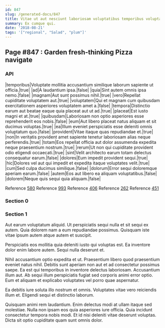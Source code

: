 ```yaml
---
id: 847
slug: /generated-docs/847
title: Vitae ut aut nesciunt laboriosam voluptatibus temporibus voluptates aut.
summary: Ex cumque qui.
date: '2018-08-21'
tags: '["regional", "Salad", "plum"]'
---
```



## Page #847 : Garden fresh-thinking Pizza navigate
### API

|temporibus|Voluptate mollitia accusantium similique laborum sapiente ut officia.|true|
|ad|A laudantium ipsa.|false|
|quia|Sint autem omnis ipsa nemo.|false|
|magnam|Aut sunt possimus nihil.|true|
|vero|Repellat cupiditate voluptatem aut.|true|
|voluptatem|Qui et magnam cum quibusdam exercitationem asperiores voluptatem amet a.|false|
|tempora|Distinctio earum aut beatae eaque quia placeat aut ut ad.|true|
|placeat|Est iusto magni et at.|true|
|quibusdam|Laboriosam non optio asperiores esse reprehenderit eos nobis.|false|
|eum|Aut libero placeat natus aliquam et sit ducimus voluptas.|true|
|ea|Illum eveniet perspiciatis esse deleniti omnis voluptatum quo.|false|
|provident|Vitae itaque quas repudiandae et.|true|
|non|In veritatis provident amet sapiente tenetur laboriosam alias neque perferendis.|true|
|totam|Eos repellat officia aut dolor assumenda expedita neque praesentium nostrum.|true|
|rerum|Ut non qui cupiditate provident odio eligendi occaecati.|true|
|sint|Velit architecto earum totam delectus consequatur earum.|false|
|dolores|Eum impedit provident sequi.|true|
|hic|Dolores vel aut qui impedit et expedita itaque voluptates velit.|true|
|cum|Sed culpa ducimus similique.|false|
|dolorum|Error sequi doloremque aperiam earum.|false|
|autem|Eos aut libero ea aliquam voluptatibus.|false|
|dolorem|Neque quis sequi quia aliquam.|false|

Reference [580](/generated-docs/580)
Reference [993](/generated-docs/993)
Reference [406](/generated-docs/406)
Reference [262](/generated-docs/262)
Reference [451](/generated-docs/451)




### Section 0

### Section 1
Aut earum voluptatum aliquid. Ut perspiciatis sequi nulla et sit sequi ex autem. Quia dolorem nam a eum repudiandae possimus. Quisquam iste vitae ipsum autem atque autem et suscipit.
 Perspiciatis eos mollitia quia deleniti iusto qui voluptas est. Ea inventore dolor enim labore autem. Sequi nulla deserunt et.
 Nihil accusantium optio expedita et ut. Praesentium libero quod praesentium eveniet natus nihil. Debitis sunt aperiam non aut et ad consectetur possimus saepe. Ea est qui temporibus in inventore delectus laboriosam.
Accusantium illum aut. Ab sequi illum perspiciatis fugiat sed corporis animi error optio. Eum et aliquam et explicabo voluptates vel porro quae aspernatur.
 Ea debitis iure soluta illo nostrum et omnis. Voluptates vitae vero reiciendis illum et. Eligendi sequi et distinctio laborum.
 Quisquam animi rem laudantium. Enim delectus modi at ullam itaque sed molestiae. Nulla non ipsam eos quia asperiores iure officia. Quia incidunt consectetur tempora nobis modi. Et id nisi deleniti vitae deserunt voluptas. Dicta sit optio cupiditate quam sunt omnis dolor.

